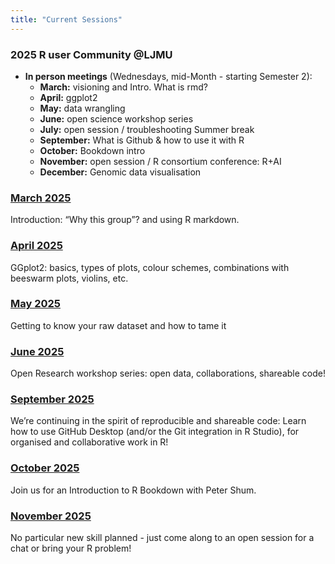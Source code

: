 ```yaml
---
title: "Current Sessions"
---
```


### 2025 R user Community @LJMU

-   **In person meetings** (Wednesdays, mid-Month - starting Semester 2):
    -   **March:** visioning and Intro. What is rmd?
    -   **April:** ggplot2
    -   **May:** data wrangling
    -   **June:** open science workshop series
    -   **July:** open session / troubleshooting
    Summer break
    -   **September:** What is Github & how to use it with R
    -   **October:** Bookdown intro
    -   **November:** open session / R consortium conference: R+AI
    -   **December:**  Genomic data visualisation


### [March 2025](https://ljmutricks.github.io/bag-of-tricks/Sessions/3_2025.html)
    
Introduction: "Why this group"? and using R markdown.
 
### [April 2025](https://ljmutricks.github.io/bag-of-tricks/Sessions/4_2025.html)

GGplot2: basics, types of plots, colour schemes, combinations with beeswarm plots, violins, etc.

### [May 2025](https://ljmutricks.github.io/bag-of-tricks/Sessions/5_2025.html)

Getting to know your raw dataset and how to tame it

### [June 2025](https://ljmutricks.github.io/bag-of-tricks/Sessions/6_2025.html)

Open Research workshop series: open data, collaborations, shareable code!


### [September 2025](https://ljmutricks.github.io/bag-of-tricks/Sessions/9_2025.html)
   
  We're continuing in the spirit of reproducible and shareable code: Learn how to use GitHub Desktop (and/or the Git integration in R Studio), for organised and collaborative work in R!
   
### [October 2025](https://ljmutricks.github.io/bag-of-tricks/Sessions/10_2025.html)
    
Join us for an  Introduction to R Bookdown with Peter Shum.

     
### [November 2025](https://ljmutricks.github.io/bag-of-tricks/Sessions/11_2025.html)
    
No particular new skill planned - just come along to an open session for a chat or bring your R problem!    
